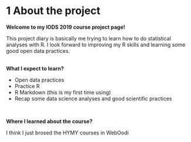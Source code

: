 # 1 About the project
  
**Welcome to my IODS 2019 course project page!**

This project diary is basically me trying to learn how to do statistical analyses with R.  I look forward to improving my R skills and learning some good open data practices.<br/><br/>
  
**What I expect to learn?**
  
* Open data practices
* Practice R
* R Markdown (this is my first time using)
* Recap some data science analyses and good scientific practices

<br/>

**Where I learned about the course?**
  
I think I just brosed the HYMY courses in WebOodi



